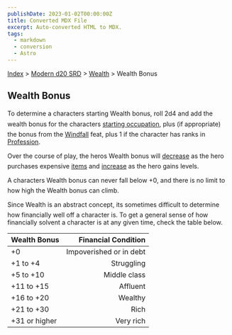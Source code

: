 ```yaml
---
publishDate: 2023-01-02T00:00:00Z
title: Converted MDX File
excerpt: Auto-converted HTML to MDX.
tags:
  - markdown
  - conversion
  - Astro
---
```


[Index](-index) > [Modern d20 SRD](modern-d20-srd-index) > [Wealth](modern-d20-srd-wealth-index) > Wealth Bonus

## Wealth Bonus

To determine a characters starting Wealth bonus, roll 2d4 and add the wealth bonus for the characters [starting
occupation](modern-d20-srd-starting-occupation-index), plus (if appropriate) the bonus from the [Windfall](modern-d20-srd-feats-windfall) feat, plus 1 if the character has ranks in [Profession](modern-d20-srd-skills-profession).

Over the course of play, the heros Wealth bonus will [decrease](modern-d20-srd-wealth-losing-wealth) as the hero purchases expensive [items](modern-d20-srd-equipment-index) and [increase](modern-d20-srd-wealth-regaining-wealth) as the hero gains levels.

A characters Wealth bonus can never fall below +0, and there is no limit to how high the Wealth bonus can climb.

Since Wealth is an abstract concept, its sometimes difficult to determine how financially well off a character is. To get a general sense of how financially solvent a character is at any given time, check the table below.

| Wealth Bonus  |     Financial Condition |
| :------------ | ----------------------: |
| +0            | Impoverished or in debt |
| +1 to +4      |              Struggling |
| +5 to +10     |            Middle class |
| +11 to +15    |                Affluent |
| +16 to +20    |                 Wealthy |
| +21 to +30    |                    Rich |
| +31 or higher |               Very rich |
